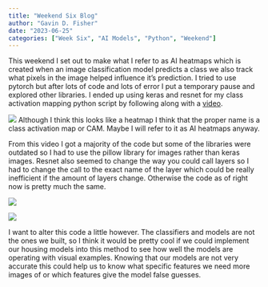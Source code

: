 ```yaml
---
title: "Weekend Six Blog"
author: "Gavin D. Fisher"
date: "2023-06-25"
categories: ["Week Six", "AI Models", "Python", "Weekend"]
---
```


This weekend I set out to make what I refer to as AI heatmaps which is created when an image classification model predicts a class we also track what pixels in the image helped influence it's prediction. I tried to use pytorch but after lots of code and lots of error I put a temporary pause and explored other libraries. I ended up using keras and resnet for my class activation mapping python script by following along with a [video](https://www.youtube.com/watch?v=4v9usdvGU50&ab_channel=LazyProgrammer).

![](panda_identify.png)
Although I think this looks like a heatmap I think that the proper name is a class activation map or CAM. Maybe I will refer to it as AI heatmaps anyway.

From this video I got a majority of the code but some of the libraries were outdated so I had to use the pillow library for images rather than keras images. Resnet also seemed to change the way you could call layers so I had to change the call to the exact name of the layer which could be really inefficient if the amount of layers change. Otherwise the code as of right now is pretty much the same.

![](cam_top.png)

![](cam_bottom.png)

I want to alter this code a little however. The classifiers and models are not the ones we built, so I think it would be pretty cool if we could implement our housing models into this method to see how well the models are operating with visual examples. Knowing that our models are not very accurate this could help us to know what specific features we need more images of or which features give the model false guesses.




